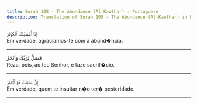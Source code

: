 ```yaml
---
title: Surah 108 - The Abundance (Al-Kawthar) - Portuguese
description: Translation of Surah 108 - The Abundance (Al-Kawthar) in Portuguese
---
```





<Aside type="quran" title="1">
إِنَّآ أَعْطَيْنَٰكَ ٱلْكَوْثَرَ
</Aside>

<Aside type="reference" title="1">
Em verdade, agraciamos-te com a abund�ncia.
</Aside>

---

<Aside type="quran" title="2">
فَصَلِّ لِرَبِّكَ وَٱنْحَرْ
</Aside>

<Aside type="reference" title="2">
Reza, pois, ao teu Senhor, e faze sacrif�cio.
</Aside>

---

<Aside type="quran" title="3">
إِنَّ شَانِئَكَ هُوَ ٱلْأَبْتَرُ
</Aside>

<Aside type="reference" title="3">
Em verdade, quem te insultar n�o ter� posteridade.
</Aside>

---
